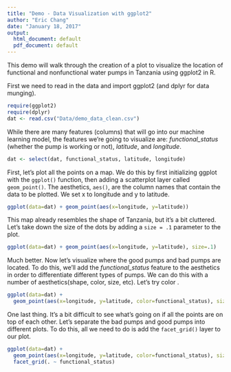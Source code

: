 ```yaml
---
title: "Demo - Data Visualization with ggplot2"
author: "Eric Chang"
date: "January 18, 2017"
output:
  html_document: default
  pdf_document: default
---
```


This demo will walk through the creation of a plot to visualize the location of functional and nonfunctional water pumps in Tanzania using ggplot2 in R.

First we need to read in the data and import ggplot2 (and dplyr for data munging).

```r
require(ggplot2)
require(dplyr)
dat <- read.csv("Data/demo_data_clean.csv")
```

While there are many features (columns) that will go into our machine learning model, the features we're going to visualize are: *functional_status* (whether the pump is working or not), *latitude*, and *longitude*.

```r
dat <- select(dat, functional_status, latitude, longitude)
```

First, let's plot all the points on a map. We do this by first initializing ggplot with the `ggplot()` function, then adding a scatterplot layer called `geom_point()`. The aesthetics, `aes()`, are the column names that contain the data to be plotted. We set x to longitude and y to latitude.

```r
ggplot(data=dat) + geom_point(aes(x=longitude, y=latitude))
```

This map already resembles the shape of Tanzania, but it's a bit cluttered. Let's take down the size of the dots by adding a `size = .1` parameter to the plot.

```r
ggplot(data=dat) + geom_point(aes(x=longitude, y=latitude), size=.1)
```

Much better. Now let's visualize where the good pumps and bad pumps are located. To do this, we'll add the *functional_status* feature to the aesthetics in order to differentiate different types of pumps. We can do this with a number of aesthetics(shape, color, size, etc). Let's try color .

```r
ggplot(data=dat) + 
  geom_point(aes(x=longitude, y=latitude, color=functional_status), size=.1)
```

One last thing. It's a bit difficult to see what's going on if all the points are on top of each other. Let's separate the bad pumps and good pumps into different plots. To do this, all we need to do is add the `facet_grid()` layer to our plot.

```r
ggplot(data=dat) + 
  geom_point(aes(x=longitude, y=latitude, color=functional_status), size=.1) +
  facet_grid(. ~ functional_status)
```

